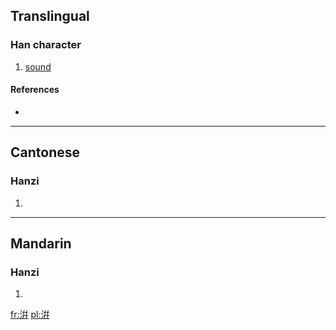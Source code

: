 {{also|泙}}
==Translingual==

===Han character===
{{Han char|rn=85|rad=水|as=06|sn=9|four=3814<sub>1</sub>|canj=水廿廿 (ETT)}}

# [[sound]]

====References====
* {{Han ref|kx=0622.110|dkj=17415|dj=1018.090|hdz=31616.010|uh=6D34|ud=27956|bh=CF6E|bd=53102}}

----

==Cantonese==

===Hanzi===
{{yue-hanzi|jyut=|y=ping4}}

# {{defn|Cantonese|sort=水06}}

----

==Mandarin==

===Hanzi===
{{cmn-hanzi|pin=[[píng]] ([[ping2]]), [[xuàn]] ([[xuan4]])|wg=p'ing<sup>2</sup>, hsüan<sup>4</sup>}}

# {{defn|Mandarin|sort=水06}}

[[fr:洴]]
[[pl:洴]]
